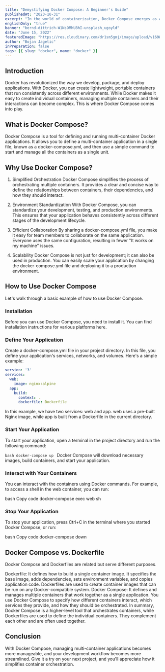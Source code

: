 ```yaml
---
title: "Demystifying Docker Compose: A Beginner's Guide"
publishedAt: "2023-10-31"
excerpt: "In the world of containerization, Docker Compose emerges as a powerful ally, simplifying complex setups for beginners and seasoned developers alike. Explore its capabilities and benefits in this beginner's guide, where we compare its usage to traditional Dockerfiles."
englishOnly: "true"
banner: "bernd-dittrich-W1NsOMhU8hI-unsplash_ugoyld"
date: "June 15, 2022"
featuredImage: "https://res.cloudinary.com/dr1sm5gnj/image/upload/v1698756973/igutech/blogs/isaac-ibbott-Hlo8ucqYL14-unsplash_xe5hsq.jpg"
author: "Bojan Jagetic"
inPreparation: false
tags: [{ slug: "docker", name: "docker" }]
---
```


## Introduction

Docker has revolutionized the way we develop, package, and deploy applications. With Docker, you can create lightweight, portable containers that run consistently across different environments. While Docker makes it easy to create individual containers, managing multiple containers and their interactions can become complex. This is where Docker Compose comes into play.

## What is Docker Compose?

Docker Compose is a tool for defining and running multi-container Docker applications. It allows you to define a multi-container application in a single file, known as a docker-compose.yml, and then use a simple command to start and manage all the containers as a single unit.

## Why Use Docker Compose?

1. Simplified Orchestration
Docker Compose simplifies the process of orchestrating multiple containers. It provides a clear and concise way to define the relationships between containers, their dependencies, and how they should interact.

2. Environment Standardization
With Docker Compose, you can standardize your development, testing, and production environments. This ensures that your application behaves consistently across different stages of the development lifecycle.

3. Efficient Collaboration
By sharing a docker-compose.yml file, you make it easy for team members to collaborate on the same application. Everyone uses the same configuration, resulting in fewer "It works on my machine" issues.

4. Scalability
Docker Compose is not just for development; it can also be used in production. You can easily scale your application by changing the docker-compose.yml file and deploying it to a production environment.

## How to Use Docker Compose

Let's walk through a basic example of how to use Docker Compose.

### Installation
Before you can use Docker Compose, you need to install it. You can find installation instructions for various platforms here.

### Define Your Application
Create a docker-compose.yml file in your project directory. In this file, you define your application's services, networks, and volumes. Here's a simple example:

```yaml
version: '3'
services:
  web:
    image: nginx:alpine
  app:
    build:
      context: .
      dockerfile: Dockerfile
```

In this example, we have two services: web and app. web uses a pre-built Nginx image, while app is built from a Dockerfile in the current directory.

### Start Your Application
To start your application, open a terminal in the project directory and run the following command:

``bash
docker-compose up
``
Docker Compose will download necessary images, build containers, and start your application.

### Interact with Your Containers
You can interact with the containers using Docker commands. For example, to access a shell in the web container, you can run:

bash
Copy code
docker-compose exec web sh

### Stop Your Application
To stop your application, press Ctrl+C in the terminal where you started Docker Compose, or run:

bash
Copy code
docker-compose down

## Docker Compose vs. Dockerfile

Docker Compose and Dockerfiles are related but serve different purposes.

Dockerfile: It defines how to build a single container image. It specifies the base image, adds dependencies, sets environment variables, and copies application code. Dockerfiles are used to create container images that can be run on any Docker-compatible system.
Docker Compose: It defines and manages multiple containers that work together as a single application. You use Docker Compose to specify how different containers interact, which services they provide, and how they should be orchestrated.
In summary, Docker Compose is a higher-level tool that orchestrates containers, while Dockerfiles are used to define the individual containers. They complement each other and are often used together.

## Conclusion

With Docker Compose, managing multi-container applications becomes more manageable, and your development workflow becomes more streamlined. Give it a try on your next project, and you'll appreciate how it simplifies container orchestration.